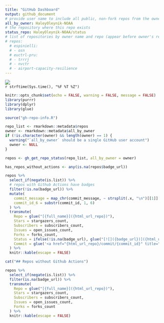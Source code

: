 ```yaml
---
title: "GitHub Dashboard"
output: github_document
# provide user name to include all public, non-fork repos from the owner
all_by_owner: HaleyOleynik-NOAA
# the repository where this repo exists
status_repo: HaleyOleynik-NOAA/status
# list of repositories by owner name and repo (appear before owner's repos)
# repos:
  # espinielli:
  # - osn
  # euctrl-pru:
  # - trrrj
  # - nvctr
  # - airport-capacity-resilience
---
```


![](https://github.com/`r rmarkdown::metadata$status_repo`/workflows/Render%20Status/badge.svg)  
`r strftime(Sys.time(), "%F %T %Z")`

```r
knitr::opts_chunk$set(echo = FALSE, warning = FALSE, message = FALSE)
library(purrr)
library(dplyr)
library(glue)
```

```r
source("gh-repo-info.R")

repo_list <- rmarkdown::metadata$repos
owner <- rmarkdown::metadata$all_by_owner
if (!is.character(owner) && length(owner) == 1) {
  warning("`all_by_owner` should be a single GitHub user account")
  owner <- NULL
}

repos <- gh_get_repo_status(repo_list, all_by_owner = owner)

has_repos_without_actions <- any(is.na(repos$badge_url))
```

```r
repos %>% 
  select_if(negate(is.list)) %>%
  # repos with Github Actions have badges
  filter(!is.na(badge_url)) %>%
  mutate(
    commit_message = map_chr(commit_message, ~ strsplit(.x, "\n")[[1]][1]),
    commit_id_6 = substr(commit_id, 1, 6)
  ) %>% 
  transmute(
    Repo = glue("[{full_name}]({html_url_repo})"),
    Stars = stargazers_count,
    Subscribers = subscribers_count,
    Issues = open_issues_count,
    Forks = forks_count,
    Status = ifelse(!is.na(badge_url), glue("[![]({badge_url})]({html_url_run})"), ""),
    Commit = glue('<a href="{html_url_repo}/commit/{commit_id}" title="{commit_message}">{commit_id_6}</a>')
  ) %>% 
  knitr::kable(escape = FALSE)
```

```r
cat("## Repos without Github Actions")

repos %>% 
  select_if(negate(is.list)) %>%
  filter(is.na(badge_url)) %>%
  transmute(
    Repo = glue("[{full_name}]({html_url_repo})"),
    Stars = stargazers_count,
    Subscribers = subscribers_count,
    Issues = open_issues_count,
    Forks = forks_count
  ) %>% 
  knitr::kable(escape = FALSE)
```

